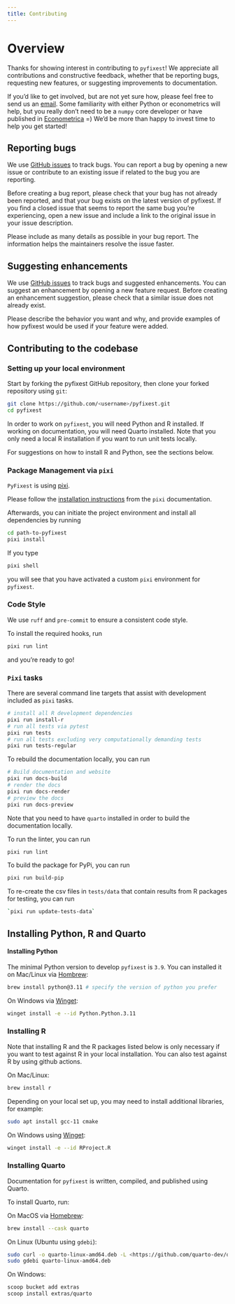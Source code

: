 ```yaml
---
title: Contributing
---
```


# Overview

Thanks for showing interest in contributing to `pyfixest`! We appreciate all
contributions and constructive feedback, whether that be reporting bugs, requesting
new features, or suggesting improvements to documentation.

If you'd like to get involved, but are not yet sure how, please feel free to send us an [email](alexander-fischer1801@t-online.de). Some familiarity with
either Python or econometrics will help, but you really don't need to be a `numpy` core developer or have published in [Econometrica](https://onlinelibrary.wiley.com/journal/14680262) =) We'd be more than happy to invest time to help you get started!

## Reporting bugs

We use [GitHub issues](https://github.com/py-econometrics/pyfixest/issues) to track bugs. You can report a bug by opening a new issue or contribute to an existing issue if
related to the bug you are reporting.

Before creating a bug report, please check that your bug has not already been reported, and that your bug exists on the latest version of pyfixest. If you find a closed issue that seems to report the same bug you're experiencing, open a new issue and include a link to the original issue in your issue description.

Please include as many details as possible in your bug report. The information helps the maintainers resolve the issue faster.

## Suggesting enhancements

We use [GitHub issues](https://github.com/py-econometrics/pyfixest/issues?q=is%3Aissue+is%3Aopen+label%3Aenhancement) to track bugs and suggested enhancements. You can suggest an enhancement by opening a new feature request. Before creating an enhancement suggestion, please check that a similar issue does not already exist.

Please describe the behavior you want and why, and provide examples of how pyfixest would be used if your feature were added.

## Contributing to the codebase

### Setting up your local environment

Start by forking the pyfixest GitHub repository, then clone your forked repository
using `git`:

```.bash
git clone https://github.com/<username>/pyfixest.git
cd pyfixest
```

In order to work on `pyfixest`, you will need Python and R installed. If working
on documentation, you will need Quarto installed. Note that you only need
a local R installation if you want to run unit tests locally.

For suggestions on how to install R and Python, see the sections below.


### Package Management via `pixi`

`PyFixest` is using [pixi](https://pixi.sh/latest/).

Please follow the [installation instructions](https://pixi.sh/latest/#installation) from the `pixi` documentation.

Afterwards, you can initiate the project environment and install all dependencies by running

```.bash
cd path-to-pyfixest
pixi install
```

If you type
```.bash
pixi shell
```

you will see that you have activated a custom `pixi` environment for `pyfixest`.

### Code Style

We use `ruff` and `pre-commit` to ensure a consistent code style.

To install the required hooks, run

```.bash
pixi run lint
```

and you're ready to go!

### `Pixi` tasks

There are several command line targets that assist with development included
as `pixi` tasks.


```.bash
# install all R development dependencies
pixi run install-r
# run all tests via pytest
pixi run tests
# run all tests excluding very computationally demanding tests
pixi run tests-regular
```

To rebuild the documentation locally, you can run

```.bash
# Build documentation and website
pixi run docs-build
# render the docs
pixi run docs-render
# preview the docs
pixi run docs-preview
```

Note that you need to have `quarto` installed in order to build the documentation locally.

To run the linter, you can run

```.bash
pixi run lint
```

To build the package for PyPi, you can run

```.bash
pixi run build-pip
```

To re-create the csv files in `tests/data` that contain results from R packages for testing, you can run

```.bash
`pixi run update-tests-data`
```

## Installing Python, R and Quarto

#### Installing Python

The minimal Python version to develop `pyfixest` is `3.9`. You can installed it on Mac/Linux via [Hombrew](https://brew.sh/):

```.bash
brew install python@3.11 # specify the version of python you prefer
```

On Windows via [Winget](https://winget.run/pkg/Python/Python.3.11):
```.bash
winget install -e --id Python.Python.3.11
```

### Installing R

Note that installing R and the R packages listed below is only necessary if you want to test against R in your local installation.
You can also test against R by using github actions.

On Mac/Linux:
```.bash
brew install r
```

Depending on your local set up, you may need to install additional libraries, for
example:

```.bash
sudo apt install gcc-11 cmake
```

On Windows using [Winget](https://winget.run/pkg/RProject/R):

```.bash
winget install -e --id RProject.R
```

### Installing Quarto

Documentation for `pyfixest` is written, compiled, and published using Quarto.

To install Quarto, run:

On MacOS via [Homebrew](https://formulae.brew.sh/cask/quarto#default):

```.bash
brew install --cask quarto
```

On Linux (Ubuntu using `gdebi`):

```.bash
sudo curl -o quarto-linux-amd64.deb -L <https://github.com/quarto-dev/quarto-cli/releases/download/v${QUARTO_VERSION}/quarto-${QUARTO_VERSION}-linux-amd64.deb>
sudo gdebi quarto-linux-amd64.deb
```

On Windows:

```.bash
scoop bucket add extras
scoop install extras/quarto
```
